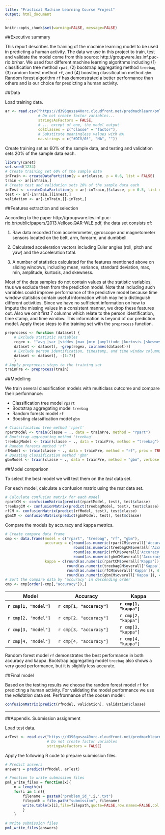 ```yaml
---
title: "Practical Machine Learning Course Project"
output: html_document
---
```

```r
knitr::opts_chunk$set(warning=FALSE, message=FALSE)
```

##Executive summary

This report describes the training of the machine learning model to be used in predicting a human activity. The data we use in this project to train, test and validate the model come from this source: http://groupware.les.inf.puc-rio.br/har. We used four different machine learning algorithms including (1) classification tree method `rpat`, (2) bootstrap aggregating method `treebag`, (3) random forest method `rf`, and (4) boosting classification method `gbm`. Random forest algorithm `rf` has demonstrated a better performance than others and is our choice for predicting a human activity.

##Data

Load training data. 
```r
ar <- read.csv("https://d396qusza40orc.cloudfront.net/predmachlearn/pml-training.csv",
               # Do not create factor variables...
               stringsAsFactors = FALSE,
               # ... except of one, the model output
               colClasses = c("classe" = "factor"),
               # Substitute meaningless values with NA
               na.strings = c("#DIV/0!", "NA", ""))
```

Create training set as 60% of the sample data, and testing and validation sets 20% of the sample data each.
```r
library(caret)
set.seed(1234)
# Create training set 60% of the sample data 
inTrain <- createDataPartition(y = ar$classe, p = 0.6, list = FALSE)
train <- ar[inTrain,]
# Create test and validation sets 20% of the sample data each
inTest <- createDataPartition(y = ar[-inTrain,]$classe, p = 0.5, list = FALSE)
test <- ar[-inTrain,][inTest,]
validation <- ar[-inTrain,][-inTest,]
```

##Features extraction and selection

According to the paper http://groupware.les.inf.puc-rio.br/public/papers/2013.Velloso.QAR-WLE.pdf, the data set consists of:

1. Raw data recorded from accelerometer, gyroscope and magnetometer sensors located on the belt, arm, forearm, and dumbbell.

2. Calculated acceleration vectors including Euler angles (roll, pitch and yaw) and the acceleration total.

3. A number of statistics calculated for the features mentioned above on sliding windows, including mean, variance, standard deviation, max, min, amplitude, kurtosis, and skewness.

Most of the data samples do not contain values at the statistic variables, thus we exclude them from the prediction model. Note that including such variables could improve performance of the predictive model because time window statistics contain useful information which may help distinguish different activities. Since we have no sufficient information on how to impute the missing values in a consistent manner, we drop these features out. Also we omit first 7 columns which relate to the person identification, time stamp, and time window. This information is beyond of our prediction model. Apply these steps to the training set with the `preprocess` function.
```r
preprocess <- function (dataset) {
    # Exclude statistic variables
    regex <- "^avg_|var_|stddev_|max_|min_|amplitude_|kurtosis_|skewness_"
    dataset <- dataset[, -grep(regex, colnames(dataset))]
    # Exclude person identification, timestamp, and time window columns
    dataset <- dataset[, -(1:7)]
    }
# Apply preprocess steps to the training set
trainPre <- preprocess(train)
```

##Modelling

We train several classification models with multiclass outcome and compare their performance:

* Classification tree model `rpart`
* Bootstrap aggregating model `treebag`
* Random forests model `rf`
* Boosting classification model `gbm`

```r
# Classification tree method 'rpart'
rpartModel <- train(classe ~ ., data = trainPre, method = "rpart")
# Bootstrap aggregating method 'treebag'
treebagModel <- train(classe ~ ., data = trainPre, method = "treebag")
# Random forests method 'rf'
rfModel <- train(classe ~ ., data = trainPre, method = "rf", prox = TRUE)
# Boosting classification method 'gbm'
gbmModel <- train(classe ~ ., data = trainPre, method = "gbm", verbose = FALSE)
```

##Model comparison

To select the best model we will test them on the *test* data set.

For each model, calculate a confusion matrix using the *test* data set.
```r
# Calculate confusion matrix for each model
rpartCM <- confusionMatrix(predict(rpartModel, test), test$classe)
treebagCM <- confusionMatrix(predict(treebagModel, test), test$classe)
rfCM <- confusionMatrix(predict(rfModel, test), test$classe)
gbmCM <- confusionMatrix(predict(gbmModel, test), test$classe)
```

Compare the models by accuracy and kappa metrics.

```r
# Create compare data frame
cmp <- data.frame(model = c("rpart", "treebag", "rf", "gbm"),
                  accuracy = c(round(as.numeric(rpartCM$overall['Accuracy']), 4),
                               round(as.numeric(treebagCM$overall['Accuracy']), 4),
                               round(as.numeric(rfCM$overall['Accuracy']), 4),
                               round(as.numeric(gbmCM$overall['Accuracy']), 4)),
                  kappa = c(round(as.numeric(rpartCM$overall['Kappa']), 4),
                            round(as.numeric(treebagCM$overall['Kappa']), 4),
                            round(as.numeric(rfCM$overall['Kappa']), 4),
                            round(as.numeric(gbmCM$overall['Kappa']), 4)))
# Sort the compare data by 'accuracy' in descending order
cmp <- cmp[order(-cmp[,"accuracy"]),]
```

Model               | Accuracy               | Kappa
--------------------|------------------------|-----------------
**`r cmp[1, "model"]`** | **`r cmp[1, "accuracy"]`** | **`r cmp[1, "kappa"]`**
`r cmp[2, "model"]` | `r cmp[2, "accuracy"]` | `r cmp[2, "kappa"]`
`r cmp[3, "model"]` | `r cmp[3, "accuracy"]` | `r cmp[3, "kappa"]`
`r cmp[4, "model"]` | `r cmp[4, "accuracy"]` | `r cmp[4, "kappa"]`

Random forest model `rf` demonstrates the best performance in both accuracy and kappa. Bootstrap aggregating model `treebag` also shows a very good performance, but it is slightly less accurate.

##Final model

Based on the testing results we choose the random forest model `rf` for predicting a human activity. For validating the model performance we use the *validation* data set. Perfrormance of the coosen model:

```r
confusionMatrix(predict(rfModel, validation), validation$classe)
```

---

##Appendix. Submission assignment

Load test data.
```r
arTest <- read.csv("https://d396qusza40orc.cloudfront.net/predmachlearn/pml-testing.csv",
                   # Do not create factor variables
                   stringsAsFactors = FALSE)
```

Apply the following R code to prepare submission files.
```r
# Predict answers
answers = predict(rfModel, arTest)

# Function to write submission files
pml_write_files = function(x){
    n = length(x)
    for(i in 1:n){
        filename = paste0("problem_id_",i,".txt")
        filepath = file.path("submission", filename)
        write.table(x[i],file=filepath,quote=FALSE,row.names=FALSE,col.names=FALSE)
        }
    }

# Write submission files
pml_write_files(answers)
```